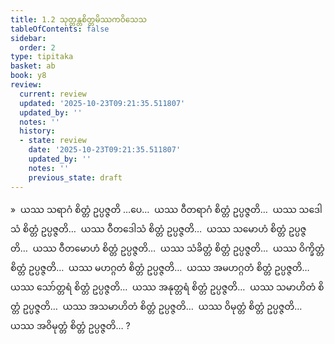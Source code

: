 ```yaml
---
title: 1.2 သုတ္တန္တစိတ္တမိဿကဝိသေသ
tableOfContents: false
sidebar:
  order: 2
type: tipitaka
basket: ab
book: y8
review:
  current: review
  updated: '2025-10-23T09:21:35.511807'
  updated_by: ''
  notes: ''
  history:
  - state: review
    date: '2025-10-23T09:21:35.511807'
    updated_by: ''
    notes: ''
    previous_state: draft
---
```



<ReviewStatus review={frontmatter.review} showDetails={true} />

<HypothesisAnnotation frontmatter={frontmatter} />

<DynamicBreadcrumb />

<Division number="61" book="y8" e="ch" v="34" p="300">

<Paragraph number="254" book="y8">
»  ယဿ သရာဂံ စိတ္တံ ဥပ္ပဇ္ဇတိ …ပေ…  ယဿ ဝီတရာဂံ စိတ္တံ ဥပ္ပဇ္ဇတိ…  ယဿ သဒေါသံ စိတ္တံ ဥပ္ပဇ္ဇတိ…  ယဿ ဝီတဒေါသံ စိတ္တံ ဥပ္ပဇ္ဇတိ…  ယဿ သမောဟံ စိတ္တံ ဥပ္ပဇ္ဇတိ…  ယဿ ဝီတမောဟံ စိတ္တံ ဥပ္ပဇ္ဇတိ…  ယဿ သံခိတ္တံ စိတ္တံ ဥပ္ပဇ္ဇတိ…  ယဿ ဝိက္ခိတ္တံ စိတ္တံ ဥပ္ပဇ္ဇတိ…  ယဿ မဟဂ္ဂတံ စိတ္တံ ဥပ္ပဇ္ဇတိ…  ယဿ အမဟဂ္ဂတံ စိတ္တံ ဥပ္ပဇ္ဇတိ…  ယဿ သော်တ္တရံ စိတ္တံ ဥပ္ပဇ္ဇတိ…  ယဿ အနုတ္တရံ စိတ္တံ ဥပ္ပဇ္ဇတိ…  ယဿ သမာဟိတံ စိတ္တံ ဥပ္ပဇ္ဇတိ…  ယဿ အသမာဟိတံ စိတ္တံ ဥပ္ပဇ္ဇတိ…  ယဿ ဝိမုတ္တံ စိတ္တံ ဥပ္ပဇ္ဇတိ…  ယဿ အဝိမုတ္တံ စိတ္တံ ဥပ္ပဇ္ဇတိ… ?
</Paragraph>
</Division>